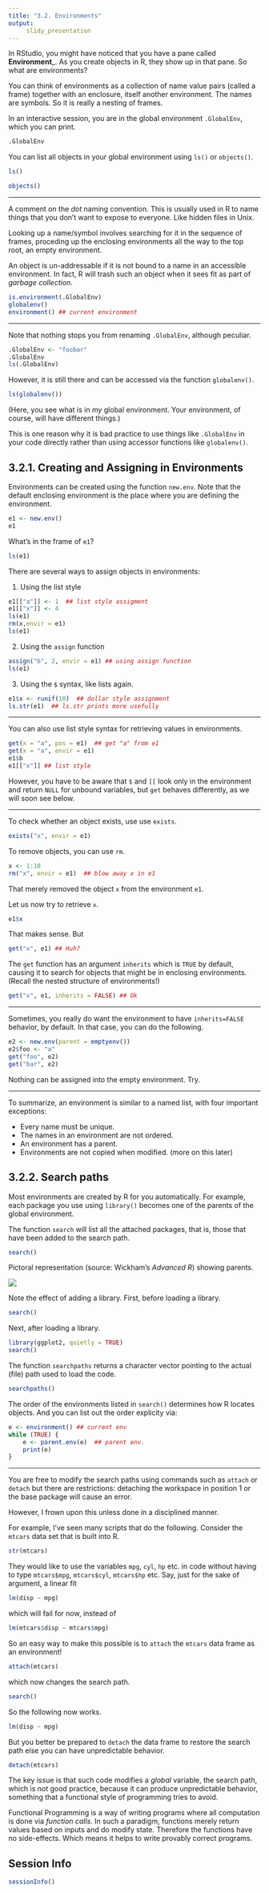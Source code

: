 ```yaml
---
title: "3.2. Environments"
output:
     slidy_presentation
---
```


In RStudio, you might have noticed that you have a pane called
__Environment___.  As you create objects in R, they show up in that
pane. So what are environments?

You can think of environments as a collection of name value pairs
(called a frame) together with an enclosure, itself another
environment. The names are symbols. So it is really a nesting of
frames.

In an interactive session, you are in the global environment
`.GlobalEnv`, which you can print.


```r
.GlobalEnv
```

You can list all objects in your global environment using `ls()` or
`objects()`.

```r
ls()
```

```r
objects()
```

___

A comment on the _dot_ naming convention. This is usually used in R to
name things that you don't want to expose to everyone. Like hidden
files in Unix.

Looking up a name/symbol involves searching for it in the sequence of
frames, proceding up the enclosing environments all the way to the top
root, an empty environment.

An object is un-addressable if it is not bound to a name in an
accessible environment. In fact, R will trash such an object when it
sees fit as part of _garbage collection_.


```r
is.environment(.GlobalEnv)
globalenv()
environment() ## current environment
```
___

Note that nothing stops you from renaming `.GlobalEnv`, although
peculiar.

```r
.GlobalEnv <- "foobar"
.GlobalEnv
ls(.GlobalEnv)
```

However, it is still there and can be accessed via the function
`globalenv()`. 

```r
ls(globalenv())
```

(Here, you see what is in _my_ global environment. Your environment,
of course, will have different things.)

This is one reason why it is bad practice to use things like
`.GlobalEnv` in your code directly rather than using accessor
functions like `globalenv()`.


## 3.2.1. Creating and Assigning in Environments

Environments can be created using the function `new.env`. Note that
the default enclosing environment is the place where you are defining
the environment.

```r
e1 <- new.env()
e1
```

What's in the frame of `e1`?

```r
ls(e1)
```

There are several ways to assign objects in environments:

1. Using the list style

```r
e1[["a"]] <- 1  ## list style assigment
e1[["x"]] <- 4
ls(e1)
rm(x,envir = e1)
ls(e1)
```

2. Using the `assign` function

```r
assign("b", 2, envir = e1) ## using assign function
ls(e1)
```

3. Using the `$` syntax, like lists again.

```r
e1$x <- runif(10)  ## dollar style assignment
ls.str(e1)  ## ls.str prints more usefully
```

___

You can also use list style syntax for retrieving values in
environments.

```r
get(x = "a", pos = e1)  ## get "a" from e1
get(x = "a", envir = e1)
e1$b
e1[["x"]] ## list style
```

However, you have to be aware that `$` and `[[` look only in the
environment and return `NULL` for unbound variables, but `get` behaves
differently, as we will soon see below.

___

To check whether an object exists, use use `exists`.

```r
exists("x", envir = e1)
```

To remove objects, you can use `rm`.

```r
x <- 1:10
rm("x", envir = e1)  ## blow away x in e1
```

That merely removed the object `x` from the environment `e1`. 

Let us now try to retrieve `x`.

```r
e1$x
```

That makes sense. But

```r
get("x", e1) ## Huh?
```

The `get` function has an argument `inherits` which is `TRUE` by
default, causing it to search for objects that might be in enclosing
environments. (Recall the nested structure of environments!)

```r
get("x", e1, inherits = FALSE) ## Ok
```

___

Sometimes, you really do want the environment to have `inherits=FALSE`
behavior, by default. In that case, you can do the following.

```r
e2 <- new.env(parent = emptyenv())
e2$foo <- "a"
get("foo", e2)
get("bar", e2)
```

Nothing can be assigned into the empty environment. Try.

___

To summarize, an environment is similar to a named list, with four
important exceptions:

- Every name must be unique.
- The names in an environment are not ordered.
- An environment has a parent.
- Environments are not copied when modified. (more on this later)


## 3.2.2. Search paths

Most environments are created by R for you automatically. For example,
each package you use using `library()` becomes one of the parents of
the global environment.

The function `search` will list all the attached packages, that is,
those that have been added to the search path. 

```r
search()
```

Pictoral representation (source: Wickham's _Advanced R_) showing parents.

<img src="searchpath.png">


Note the effect of adding a library. First, before loading a library.
```r
search()
```

Next, after loading a library.
```r
library(ggplot2, quietly = TRUE)
search()
```

The function `searchpaths` returns a character vector pointing to the
actual (file) path used to load the code.

```r
searchpaths()
```

The order of the environments listed in `search()` determines how R
locates objects. And you can list out the order explicity via:

```r
e <- environment() ## current env
while (TRUE) {
    e <- parent.env(e)  ## parent env.
    print(e)
}
```

___


You are free to modify the search paths using commands such as
`attach` or `detach` but there are restrictions: detaching the
workspace in position 1 or the base package will cause an error.

However, I frown upon this unless done in a disciplined manner. 

For example, I've seen many scripts that do the following. Consider
the `mtcars` data set that is built into R.

```r
str(mtcars)
```

They would like to use the variables `mpg`, `cyl`, `hp` etc. in code
without having to type `mtcars$mpg`, `mtcars$cyl`, `mtcars$hp`
etc. Say, just for the sake of argument, a linear fit

```r
lm(disp ~ mpg)
```
which will fail for now, instead of 

```r
lm(mtcars$disp ~ mtcars$mpg)
```

So an easy way to make this possible is to `attach` the `mtcars` data
frame as an environment!

```r
attach(mtcars)
```
which now changes the search path.

```r
search()
```

So the following now works.

```r
lm(disp ~ mpg)
```

But you better be prepared to `detach` the data frame to restore the
search path else you can have unpredictable behavior.

```r
detach(mtcars)
```

The key issue is that such code modifies a _global_ variable, the
search path, which is not good practice, because it can produce
unpredictable behavior, something that a functional style of
programming tries to avoid.

Functional Programming is a way of writing programs where all
computation is done via _function calls_.  In such a paradigm,
functions merely return values based on inputs and do modify
state. Therefore the functions have no side-effects. Which means it
helps to write provably correct programs. 

## Session Info
```r
sessionInfo()
```

